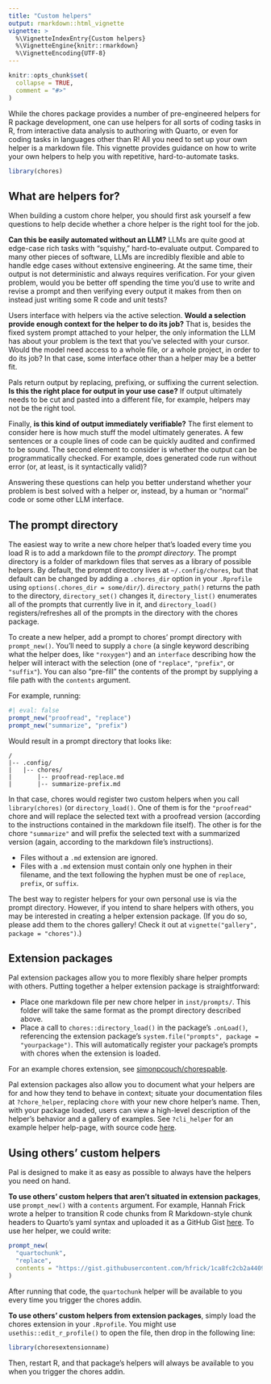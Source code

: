 ```yaml
---
title: "Custom helpers"
output: rmarkdown::html_vignette
vignette: >
  %\VignetteIndexEntry{Custom helpers}
  %\VignetteEngine{knitr::rmarkdown}
  %\VignetteEncoding{UTF-8}
---
```


```r
knitr::opts_chunk$set(
  collapse = TRUE,
  comment = "#>"
)
```

While the chores package provides a number of pre-engineered helpers for R package development, one can use helpers for all sorts of coding tasks in R, from interactive data analysis to authoring with Quarto, or even for coding tasks in languages other than R! All you need to set up your own helper is a markdown file. This vignette provides guidance on how to write your own helpers to help you with repetitive, hard-to-automate tasks.

```r
library(chores)
```

## What are helpers for?

When building a custom chore helper, you should first ask yourself a few questions to help decide whether a chore helper is the right tool for the job.

**Can this be easily automated without an LLM?** LLMs are quite good at edge-case rich tasks with "squishy," hard-to-evaluate output. Compared to many other pieces of software, LLMs are incredibly flexible and able to handle edge cases without extensive engineering. At the same time, their output is not deterministic and always requires verification. For your given problem, would you be better off spending the time you'd use to write and revise a prompt and then verifying every output it makes from then on instead just writing some R code and unit tests?

Users interface with helpers via the active selection. **Would a selection provide enough context for the helper to do its job?** That is, besides the fixed system prompt attached to your helper, the only information the LLM has about your problem is the text that you've selected with your cursor. Would the model need access to a whole file, or a whole project, in order to do its job? In that case, some interface other than a helper may be a better fit.

Pals return output by replacing, prefixing, or suffixing the current selection. **Is this the right place for output in your use case?** If output ultimately needs to be cut and pasted into a different file, for example, helpers may not be the right tool.

Finally, **is this kind of output immediately verifiable?** The first element to consider here is how much stuff the model ultimately generates. A few sentences or a couple lines of code can be quickly audited and confirmed to be sound. The second element to consider is whether the output can be programmatically checked. For example, does generated code run without error (or, at least, is it syntactically valid)?

Answering these questions can help you better understand whether your problem is best solved with a helper or, instead, by a human or "normal" code or some other LLM interface.

## The prompt directory

The easiest way to write a new chore helper that's loaded every time you load R is to add a markdown file to the _prompt directory_. The prompt directory is a folder of markdown files that serves as a library of possible helpers. By default, the prompt directory lives at `~/.config/chores`, but that default can be changed by adding a `.chores_dir` option in your `.Rprofile` using `options(.chores_dir = some/dir/`). `directory_path()` returns the path to the directory, `directory_set()` changes it, `directory_list()` enumerates all of the prompts that currently live in it, and `directory_load()` registers/refreshes all of the prompts in the directory with the chores package.

To create a new helper, add a prompt to chores' prompt directory with `prompt_new()`. You'll need to supply a `chore` (a single keyword describing what the helper does, like `"roxygen"`) and an `interface` describing how the helper will interact with the selection (one of `"replace"`, `"prefix"`, or `"suffix"`). You can also "pre-fill" the contents of the prompt by supplying a file path with the `contents` argument.

For example, running:

```r
#| eval: false
prompt_new("proofread", "replace")
prompt_new("summarize", "prefix")
```

Would result in a prompt directory that looks like:

```
/
|-- .config/
|   |-- chores/
|       |-- proofread-replace.md
|       |-- summarize-prefix.md
```

In that case, chores would register two custom helpers when you call `library(chores)` (or `directory_load()`. One of them is for the `"proofread"` chore and will replace the selected text with a proofread version (according to the instructions contained in the markdown file itself). The other is for the chore `"summarize"` and will prefix the selected text with a summarized version (again, according to the markdown file's instructions).

* Files without a `.md` extension are ignored.
* Files with a `.md` extension must contain only one hyphen in their filename, and the text following the hyphen must be one of `replace`, `prefix`, or `suffix`.

The best way to register helpers for your own personal use is via the prompt directory. However, if you intend to share helpers with others, you may be interested in creating a helper extension package. (If you do so, please add them to the chores gallery! Check it out at `vignette("gallery", package = "chores")`.)

## Extension packages

Pal extension packages allow you to more flexibly share helper prompts with others. Putting together a helper extension package is straightforward:

* Place one markdown file per new chore helper in `inst/prompts/`. This folder will take the same format as the prompt directory described above.
* Place a call to `chores::directory_load()` in the package's `.onLoad()`, referencing the extension package's `system.file("prompts", package = "yourpackage")`. This will automatically register your package's prompts with chores when the extension is loaded.

For an example chores extension, see [simonpcouch/chorespable](https://github.com/simonpcouch/chorespable).

Pal extension packages also allow you to document what your helpers are for and how they tend to behave in context; situate your documentation files at `?chore_helper`, replacing `chore` with your new chore helper's name. Then, with your package loaded, users can view a high-level description of the helper's behavior and a gallery of examples. See `?cli_helper` for an example helper help-page, with source code [here](https://github.com/simonpcouch/chores/blob/main/R/doc-chores-cli.R).

## Using others' custom helpers

Pal is designed to make it as easy as possible to always have the helpers you need on hand.

**To use others' custom helpers that aren't situated in extension packages**, use `prompt_new()` with a `contents` argument. For example, Hannah Frick wrote a helper to transition R code chunks from R Markdown-style chunk headers to Quarto's yaml syntax and uploaded it as a GitHub Gist [here](https://gist.github.com/hfrick/1ca8fc2cb2a4409b743e8120c6cc2223#file-quartochunk-replace-md). To use her helper, we could write:

```r
prompt_new(
  "quartochunk", 
  "replace", 
  contents = "https://gist.githubusercontent.com/hfrick/1ca8fc2cb2a4409b743e8120c6cc2223/raw/a9703edfbd4e83839af0278c33add1b33e243d02/quartochunk-replace.md"
)
```

After running that code, the `quartochunk` helper will be available to you every time you trigger the chores addin.

**To use others' custom helpers from extension packages**, simply load the chores extension in your `.Rprofile`. You might use `usethis::edit_r_profile()` to open the file, then drop in the following line:

```r
library(choresextensionname)
```

Then, restart R, and that package's helpers will always be available to you when you trigger the chores addin.
